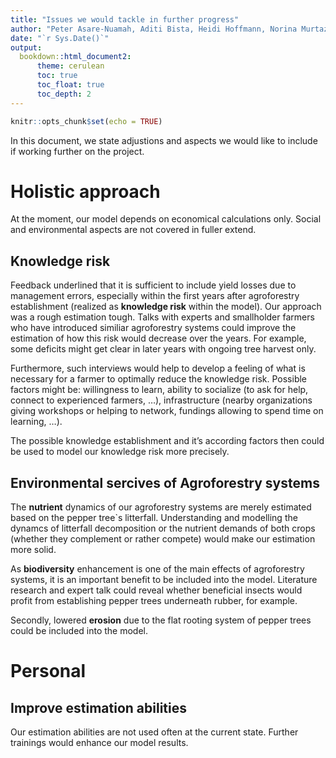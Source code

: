 ```yaml
---
title: "Issues we would tackle in further progress"
author: "Peter Asare-Nuamah, Aditi Bista, Heidi Hoffmann, Norina Murtaza, Kalu Onyinyechi, Dorcas Sanginga"
date: "`r Sys.Date()`"
output: 
  bookdown::html_document2:
      theme: cerulean
      toc: true
      toc_float: true
      toc_depth: 2
---
```


```r
knitr::opts_chunk$set(echo = TRUE)
```

In this document, we state adjustions and aspects we would like to include if working further on the project.


# Holistic approach

At the moment, our model depends on economical calculations only. Social and environmental aspects are not covered in fuller extend.

## Knowledge risk

Feedback underlined that it is sufficient to include yield losses due to management errors, especially within the first years after agroforestry establishment (realized as __knowledge risk__ within the model). Our approach was a rough estimation tough. Talks with experts and smallholder farmers who have introduced similiar agroforestry systems could improve the estimation of how this risk would decrease over the years. For example, some deficits might get clear in later years with ongoing tree harvest only. 

Furthermore, such interviews would help to develop a feeling of what is necessary for a farmer to optimally reduce the knowledge risk. Possible factors might be: willingness to learn, ability to socialize (to ask for help, connect to experienced farmers, ...), infrastructure (nearby organizations giving workshops or helping to network, fundings allowing to spend time on learning, ...).


The possible knowledge establishment and it's according factors then could be used to model our knowledge risk more precisely.


## Environmental sercives of Agroforestry systems

The __nutrient__ dynamics of our agroforestry systems are merely estimated based on the pepper tree`s litterfall. Understanding and modelling the dynamcs of litterfall decomposition or the nutrient demands of both crops (whether they complement or rather compete) would make our estimation more solid.

As __biodiversity__ enhancement is one of the main effects of agroforestry systems, it is an important benefit to be included into the model. Literature research and expert talk could reveal whether beneficial insects would profit from establishing pepper trees underneath rubber, for example. 

Secondly, lowered __erosion__ due to the flat rooting system of pepper trees could be included into the model.


# Personal

## Improve estimation abilities

Our estimation abilities are not used often at the current state. Further trainings would enhance our model results.
